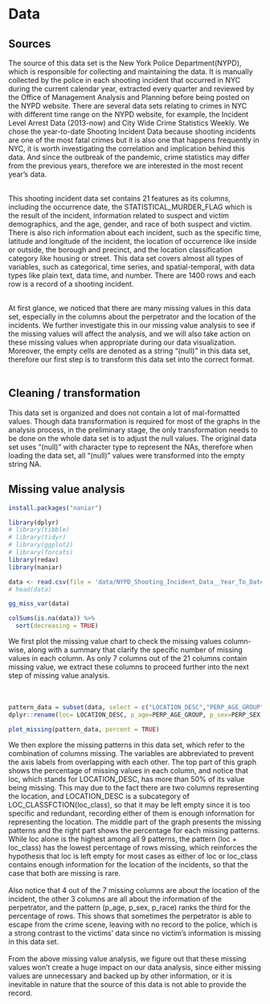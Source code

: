 # Data 

## Sources

The source of this data set is the New York Police Department(NYPD), which is responsible for collecting and maintaining the data. It is manually collected by the police in each shooting incident that occurred in NYC during the current calendar year, extracted every quarter and reviewed by the Office of Management Analysis and Planning before being posted on the NYPD website. There are several data sets relating to crimes in NYC with different time range on the NYPD website, for example, the Incident Level Arrest Data (2013-now) and City Wide Crime Statistics Weekly. We chose the year-to-date Shooting Incident Data because shooting incidents are one of the most fatal crimes but it is also one that happens frequently in NYC, it is worth investigating the correlation and implication behind this data. And since the outbreak of the pandemic, crime statistics may differ from the previous years, therefore we are interested in the most recent year's data. <br><br>

This shooting incident data set contains 21 features as its columns, including the occurrence date, the STATISTICAL_MURDER_FLAG which is the result of the incident, information related to suspect and victim demographics, and the age, gender, and race of both suspect and victim. There is also rich information about each incident, such as the specific time, latitude and longitude of the incident, the location of occurrence like inside or outside, the borough and precinct, and the location classification category like housing or street. This data set covers almost all types of variables, such as categorical, time series, and spatial-temporal, with data types like plain text, data time, and number. There are 1400 rows and each row is a record of a shooting incident. <br><br>

At first glance, we noticed that there are many missing values in this data set, especially in the columns about the perpetrator and the location of the incidents. We further investigate this in our missing value analysis to see if the missing values will affect the analysis, and we will also take action on these missing values when appropriate during our data visualization. Moreover, the empty cells are denoted as a string "(null)” in this data set, therefore our first step is to transform this data set into the correct format.<br><br>

## Cleaning / transformation

This data set is organized and does not contain a lot of mal-formatted values. Though data transformation is required for most of the graphs in the analysis process, in the preliminary stage, the only transformation needs to be done on the whole data set is to adjust the null values. The original data set uses "(null)" with character type to represent the NAs, therefore when loading the data set, all "(null)" values were transformed into the empty string NA.


## Missing value analysis


```r
install.packages("naniar")

```

```r
library(dplyr)
# library(tibble)
# library(tidyr)
# library(ggplot2)
# library(forcats)
library(redav)
library(naniar)
```

```r
data <- read.csv(file = 'data/NYPD_Shooting_Incident_Data__Year_To_Date_.csv', na.strings = "(null)")
# head(data)
```

```r
gg_miss_var(data)

colSums(is.na(data)) %>%
  sort(decreasing = TRUE)

```

We first plot the missing value chart to check the missing values column-wise, along with a summary that clarify the specific number of missing values in each column. As only 7 columns out of the 21 columns contain missing value, we extract these columns to proceed further into the next step of missing value analysis.
<br><br><br>

```r
pattern_data = subset(data, select = c("LOCATION_DESC","PERP_AGE_GROUP", "PERP_SEX", "PERP_RACE", "LOC_CLASSFCTN_DESC", "Latitude", "Longitude") ) %>%
dplyr::rename(loc= LOCATION_DESC, p_age=PERP_AGE_GROUP, p_sex=PERP_SEX, p_race=PERP_RACE, loc_class=LOC_CLASSFCTN_DESC, lat=Latitude, long=Longitude)

plot_missing(pattern_data, percent = TRUE)
```
We then explore the missing patterns in this data set, which refer to the combination of columns missing. The variables are abbreviated to prevent the axis labels from overlapping with each other. The top part of this graph shows the percentage of missing values in each column, and notice that loc, which stands for LOCATION_DESC, has more than 50% of its value being missing. This may due to the fact there are two columns representing the location, and LOCATION_DESC is a subcategory of LOC_CLASSFCTION(loc_class), so that it may be left empty since it is too specific and redundant, recording either of them is enough information for representing the location. The middle part of the graph presents the missing patterns and the right part shows the percentage for each missing patterns. While loc alone is the highest among all 9 patterns, the pattern (loc + loc_class) has the lowest percentage of rows missing, which reinforces the hypothesis that loc is left empty for most cases as either of loc or loc_class contains enough information for the location of the incidents, so that the case that both are missing is rare. 
<br><br>
Also notice that 4 out of the 7 missing columns are about the location of the incident, the other 3 columns are all about the information of the perpetrator, and the pattern (p_age, p_sex, p_race) ranks the third for the percentage of rows. This shows that sometimes the perpetrator is able to escape from the crime scene, leaving with no record to the police, which is a strong contrast to the victims' data since no victim's information is missing in this data set.
<br><br>
From the above missing value analysis, we figure out that these missing values won't create a huge impact on our data analysis, since either missing values are unnecessary and backed up by other information, or it is inevitable in nature that the source of this data is not able to provide the record.


